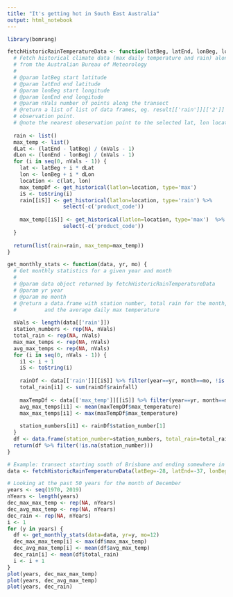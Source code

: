 ```yaml
---
title: "It's getting hot in South East Australia"
output: html_notebook
---
```


```r
library(bomrang)
```

```r
fetchHistoricRainTemperatureData <- function(latBeg, latEnd, lonBeg, lonEnd, nVals) {
  # Fetch historical climate data (max daily temperature and rain) along a transect
  # from the Australian Bureau of Meteorology
  #
  # @param latBeg start latitude
  # @param latEnd end latitude
  # @param lonBeg start longitude
  # @param lonEnd end longitude
  # @param nVals number of points along the transect
  # @return a list of list of data frames, eg. result[['rain']][['2']] for the third 
  # observation point.
  # @note the nearest obeservation point to the selected lat, lon location is chosen
  
  rain <- list()
  max_temp <- list()
  dLat <- (latEnd - latBeg) / (nVals - 1)
  dLon <- (lonEnd - lonBeg) / (nVals - 1)
  for (i in seq(0, nVals - 1)) {
    lat <- latBeg + i * dLat
    lon <- lonBeg + i * dLon
    location <- c(lat, lon) 
    max_tempDf <- get_historical(latlon=location, type='max')
    iS <- toString(i)
    rain[[iS]] <- get_historical(latlon=location, type='rain') %>%
                  select(-c('product_code'))
                  
    max_temp[[iS]] <- get_historical(latlon=location, type='max')  %>%
                  select(-c('product_code'))
  }
  
  return(list(rain=rain, max_temp=max_temp))
}
```

```r
get_monthly_stats <- function(data, yr, mo) {
  # Get monthly statistics for a given year and month
  #
  # @param data object returned by fetchHistoricRainTemperatureData
  # @param yr year
  # @param mo month
  # @return a data.frame with station number, total rain for the month, the max recorded temperature
  #         and the average daily max temperature 
  
  nVals <- length(data[['rain']])
  station_numbers <- rep(NA, nVals)
  total_rain <- rep(NA, nVals)
  max_max_temps <- rep(NA, nVals)
  avg_max_temps <- rep(NA, nVals)
  for (i in seq(0, nVals - 1)) {
    i1 <- i + 1
    iS <- toString(i)
    
    rainDf <- data[['rain']][[iS]] %>% filter(year==yr, month==mo, !is.na(rainfall))
    total_rain[i1] <- sum(rainDf$rainfall)
    
    maxTempDf <- data[['max_temp']][[iS]] %>% filter(year==yr, month==mo, !is.na(max_temperature))
    avg_max_temps[i1] <- mean(maxTempDf$max_temperature)
    max_max_temps[i1] <- max(maxTempDf$max_temperature)
    
    station_numbers[i1] <- rainDf$station_number[1]
  }
  df <- data.frame(station_number=station_numbers, total_rain=total_rain, max_max_temp=max_max_temps, avg_max_temp=avg_max_temps)
  return(df %>% filter(!is.na(station_number)))
}
```
```r
# Example: transect starting south of Brisbane and ending somewhere in Victoria
data <- fetchHistoricRainTemperatureData(latBeg=-28, latEnd=-37, lonBeg=153, lonEnd=149, nVals=11)
```

```r
# Looking at the past 50 years for the month of December
years <- seq(1970, 2019)
nYears <- length(years)
dec_max_max_temp <- rep(NA, nYears)
dec_avg_max_temp <- rep(NA, nYears)
dec_rain <- rep(NA, nYears)
i <- 1
for (y in years) {
  df <- get_monthly_stats(data=data, yr=y, mo=12)
  dec_max_max_temp[i] <- max(df$max_max_temp)
  dec_avg_max_temp[i] <- mean(df$avg_max_temp)
  dec_rain[i] <- mean(df$total_rain)
  i <- i + 1
}
plot(years, dec_max_max_temp)
plot(years, dec_avg_max_temp)
plot(years, dec_rain)
```


